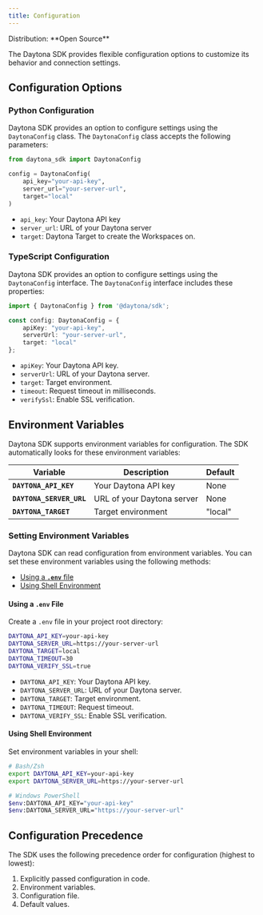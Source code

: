 ```yaml
---
title: Configuration
---
```



<Label>
  Distribution: **Open Source**
</Label>

The Daytona SDK provides flexible configuration options to customize its behavior and connection settings.

## Configuration Options

### Python Configuration

Daytona SDK provides an option to configure settings using the `DaytonaConfig` class. The `DaytonaConfig` class accepts the following parameters:

```python
from daytona_sdk import DaytonaConfig

config = DaytonaConfig(
    api_key="your-api-key",          
    server_url="your-server-url",     
    target="local"                
)
```

- `api_key`: Your Daytona API key
- `server_url`: URL of your Daytona server
- `target`: Daytona Target to create the Workspaces on.

### TypeScript Configuration

Daytona SDK provides an option to configure settings using the `DaytonaConfig` interface. The `DaytonaConfig` interface includes these properties:

```typescript
import { DaytonaConfig } from '@daytona/sdk';

const config: DaytonaConfig = {
    apiKey: "your-api-key",          
    serverUrl: "your-server-url",     
    target: "local"                  
};
```

- `apiKey`: Your Daytona API key.
- `serverUrl`: URL of your Daytona server.
- `target`: Target environment.
- `timeout`: Request timeout in milliseconds.
- `verifySsl`: Enable SSL verification.

## Environment Variables

Daytona SDK supports environment variables for configuration. The SDK automatically looks for these environment variables:

| Variable | Description | Default |
|----------|-------------|---------|
| **`DAYTONA_API_KEY`** | Your Daytona API key | None |
| **`DAYTONA_SERVER_URL`** | URL of your Daytona server | None |
| **`DAYTONA_TARGET`** | Target environment | "local" |

### Setting Environment Variables

Daytona SDK can read configuration from environment variables. You can set these environment variables using the following methods:

- [Using a **`.env`** file](#using-a-env-file)
- [Using Shell Environment](#using-shell-environment)

#### Using a **`.env`** File

Create a `.env` file in your project root directory:

```bash
DAYTONA_API_KEY=your-api-key
DAYTONA_SERVER_URL=https://your-server-url
DAYTONA_TARGET=local
DAYTONA_TIMEOUT=30
DAYTONA_VERIFY_SSL=true
```

- `DAYTONA_API_KEY`: Your Daytona API key.
- `DAYTONA_SERVER_URL`: URL of your Daytona server.
- `DAYTONA_TARGET`: Target environment.
- `DAYTONA_TIMEOUT`: Request timeout.
- `DAYTONA_VERIFY_SSL`: Enable SSL verification.

#### Using Shell Environment

Set environment variables in your shell:

```bash
# Bash/Zsh
export DAYTONA_API_KEY=your-api-key
export DAYTONA_SERVER_URL=https://your-server-url

# Windows PowerShell
$env:DAYTONA_API_KEY="your-api-key"
$env:DAYTONA_SERVER_URL="https://your-server-url"
```

## Configuration Precedence

The SDK uses the following precedence order for configuration (highest to lowest):

1. Explicitly passed configuration in code.
2. Environment variables.
3. Configuration file.
4. Default values.
